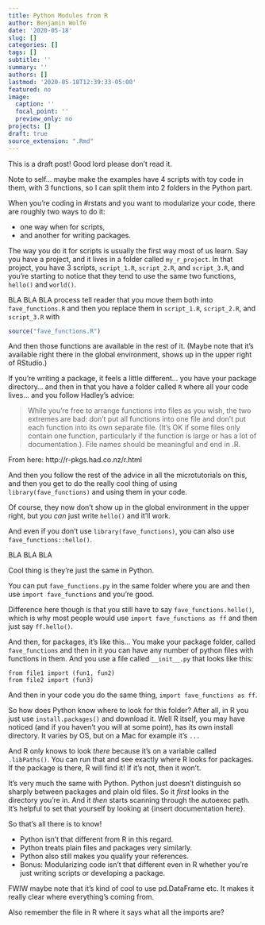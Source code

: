 ```yaml
---
title: Python Modules from R
author: Benjamin Wolfe
date: '2020-05-18'
slug: []
categories: []
tags: []
subtitle: ''
summary: ''
authors: []
lastmod: '2020-05-18T12:39:33-05:00'
featured: no
image:
  caption: ''
  focal_point: ''
  preview_only: no
projects: []
draft: true
source_extension: ".Rmd"
---
```


This is a draft post! Good lord please don't read it.

Note to self… maybe make the examples have 4 scripts with toy code in them,
with 3 functions,
so I can split them into 2 folders in the Python part.

When you're coding in #rstats and you want to modularize your code,
there are roughly two ways to do it:

* one way when for scripts,
* and another for writing packages.

The way you do it for scripts is usually the first way most of us learn.
Say you have a project, and it lives in a folder called `my_r_project`.
In that project, you have 3 scripts,
`script_1.R`, `script_2.R`, and `script_3.R`,
and you're starting to notice that they tend to use the same two functions,
`hello()` and `world()`.

BLA BLA BLA process tell reader that you move them both into `fave_functions.R`
and then you replace them in `script_1.R`, `script_2.R`, and `script_3.R` with

```r
source("fave_functions.R")
```

And then those functions are available in the rest of it.
(Maybe note that it's available right there in the global environment,
shows up in the upper right of RStudio.)

If you're writing a package, it feels a little different…
you have your package directory…
and then in that you have a folder called `R` where all your code lives…
and you follow Hadley's advice:

> While you’re free to arrange functions into files as you wish,
> the two extremes are bad: don’t put all functions into one file
> and don’t put each function into its own separate file.
> (It’s OK if some files only contain one function,
> particularly if the function is large or has a lot of documentation.).
> File names should be meaningful and end in .R.

From here: http://r-pkgs.had.co.nz/r.html

And then you follow the rest of the advice in all the microtutorials on this,
and then you get to do the really cool thing of using `library(fave_functions)`
and using them in your code.

Of course, they now don't show up in the global environment in the upper right,
but you _can_ just write `hello()` and it'll work.

And even if you don't use `library(fave_functions)`, you can also use `fave_functions::hello()`.

BLA BLA BLA

Cool thing is they're just the same in Python.

You can put `fave_functions.py` in the same folder where you are
and then use `import fave_functions` and you're good.

Difference here though is that you still have to say `fave_functions.hello()`,
which is why most people would use `import fave_functions as ff`
and then just say `ff.hello()`.

And then, for packages, it's like this…
You make your package folder, called `fave_functions`
and then in it you can have any number of python files with functions in them.
And you use a file called `__init__.py` that looks like this:

```
from file1 import (fun1, fun2)
from file2 import (fun3)
```

And then in your code you do the same thing,
`import fave_functions as ff`.

So how does Python know where to look for this folder?
After all, in R you just use `install.packages()` and download it.
Well R itself, you may have noticed (and if you haven't you will at some point),
has its own install directory.
It varies by OS, but on a Mac for example it's `...`

And R only knows to look _there_ because it's on a variable called `.libPaths()`.
You can run that and see exactly where R looks for packages.
If the package is there, R will find it!
If it's not, then it won't.

It's very much the same with Python.
Python just doesn't distinguish so sharply between packages and plain old files.
So it _first_ looks in the directory you're in.
And it _then_ starts scanning through the autoexec path.
It's helpful to set that yourself by looking at {insert documentation here}.

So that's all there is to know!

* Python isn't that different from R in this regard.
* Python treats plain files and packages very similarly.
* Python also still makes you qualify your references.
* Bonus: Modularizing code isn't that different even in R
  whether you're just writing scripts or developing a package.

FWIW maybe note that it's kind of cool to use pd.DataFrame etc.
It makes it really clear where everything's coming from.

Also remember the file in R where it says what all the imports are?
